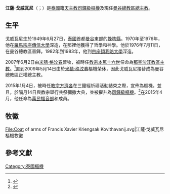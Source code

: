 {{blpsources|time=2019-07-07T09:18:02+00:00}}
{{Infobox Christian leader
| type             = cardinal
| honorific-prefix =
| name             = 江薩·戈威瓦尼<br />ฟรังซิสเซเวียร์ เกรียงศักดิ์ โกวิทวาณิช
| honorific-suffix = 
| native_name      = 
| native_name_lang =
| title            = [[天主教曼谷總教區|天主教曼谷總教區總主教]]
| image            = Card.FX.Kriengsak.jpg
| image_size       = 
| alt              = 
| caption          = 
| church           = 
| archdiocese      = 曼谷
| province         = 
| metropolis       = 
| diocese          = 
| see              = 
| elected          = 
| appointed        = 2009年5月14日
| term             = 
| term_start       = 2009年8月16日
| quashed          = 
| term_end         = 
| predecessor      = [[米猜·格汶春|米猜·格汶春]]樞機
| opposed          = （現任）
| successor        = 
| other_post       = 羅馬[[憂苦之母堂_(羅馬克拉蒂諾區)|憂苦之母堂區領銜司鐸]]
<!---------- Orders ---------->
| ordination       = 1976年7月11日
| ordained_by      = 米猜·格汶春
| consecration     = 2007年6月2日
| consecrated_by   = 米猜·格汶春樞機
| cardinal         = 2015年2月14日
| created_cardinal_by = [[教宗方濟各|教宗方濟各]]
| rank             = [[樞機|司鐸級樞機]]
<!---------- Personal details ---------->
| birth_name       = ฟรังซิสเซเวียร์ เกรียงศักดิ์ โกวิทวาณิช
| birth_date       = {{Birth date and age|1949|06|27}}
| birth_place      = [[泰國|泰國]][[曼谷|曼谷]][[挽叻縣|挽叻縣]]
| death_date       = <!-- {{Death date and age|YYYY|MM|DD|YYYY|MM|DD}} (death date then birth date) -->
| death_place      = 
| buried           = 
| nationality      = 泰國
| religion         = [[天主教|天主教]]
| residence        =  
| previous_post    = [[天主教那空沙旺教區|那空沙旺教區主教]]（2007年－2009年）
| education        =
| alma_mater       = 
| motto            = 
| signature        = 
| signature_alt    = 
| coat_of_arms     = Coat of arms of Francis Xavier Kriengsak Kovithavanij.svg
| coat_of_arms_alt = 
}}
'''江薩·戈威瓦尼'''（{{lang-th|ฟรังซิสเซเวียร์ เกรียงศักดิ์ โกวิทวาณิช}}；{{bd|1949年|6月27日|catIdx=Francis Xavier Kriengsak Kovithavanij}}）是[[泰國|泰國]]籍[[天主教|天主教]][[樞機|司鐸級樞機]]及現任[[天主教曼谷總教區|曼谷總教區總主教]]。

==生平==
戈威瓦尼生於1949年6月27日，[[泰國|泰國]]首都[[曼谷|曼谷]]東部的[[挽叻縣|挽叻縣]]。1970年至1976年，他在[[羅馬|羅馬]][[宗座傳信大學|宗座傳信大學]]深造，在那裡他獲得了哲學和神學。他於1976年7月11日，在曼谷總教區晉鐸。1982年到1983年，他到[[宗座額我略大學|宗座額我略大學]]深造。

2007年6月2日由[[米猜·格汶春|米猜·格汶春]]晉牧，被時任[[教宗|教宗]][[本篤十六世|本篤十六世]]任命為[[天主教那空沙旺教區|那空沙旺教區主教]]。<ref>{{cite news|publisher=Agenzia Fides|url=http://www.fides.org/aree/news/newsdet.php?idnews=9105&lan=eng|title=The Pope appoints new Bishop of Nakhon Sawan|date=2007-03-07|accessdate=2015-08-06|archive-date=2007-09-27|archive-url=https://web.archive.org/web/20070927203052/http://www.fides.org/aree/news/newsdet.php?idnews=9105&lan=eng|dead-url=no}}</ref>直到2009年5月14日由於[[米猜·格汶春|米猜·格汶春]]樞機榮休，因此戈威瓦尼接替成為曼谷總教區正權總主教。

2015年1月4日，被時任[[教宗|教宗]][[方濟各_(教宗)|方濟各]]在三鐘經祈禱活動結束之際，宣佈為樞機。並且，於隔月14日與教宗舉行共祭彌撒大典，並被擢升為[[樞機|司鐸級樞機]]。<ref>{{cite news|title=Consistory: list of titular church assignments|url=http://en.radiovaticana.va/news/2015/02/14/consistory_list_of_titular_church_assignments/1123425|accessdate=2015-02-14|work=Vatican Radio|date=2015-02-14|archive-date=2017-11-14|archive-url=https://web.archive.org/web/20171114152022/http://en.radiovaticana.va/news/2015/02/14/consistory_list_of_titular_church_assignments/1123425|dead-url=no}}</ref>在2015年4月，他任命為[[萬民福音部|萬民福音部]]和{{link-en|宗座大眾傳播理事會|Pontifical Council for Social Communications}}成員。

== 牧徽 ==
<gallery>
File:Coat of arms of Francis Xavier Kriengsak Kovithavanij.svg|江薩·戈威瓦尼樞機牧徽
</gallery>

==參考文獻==
{{reflist}}

{{樞機團}}
[[Category:泰國樞機|Category:泰國樞機]]